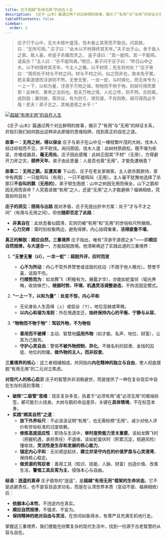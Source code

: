 ```yaml
---
title: 庄子超越“有用无用”的自在人生
description: 《庄子·山木》篇通过两个对比鲜明的故事，揭示了“有用”与“无用”的辩证关系，并指引我们如何跳出这种非此即彼的思维陷阱，找到真正的自在之道。
tableOfContents: false
sidebar:
  order: 3
---
```


> 庄子行于山中，见大木枝叶盛茂，伐木者止其旁而不取也。问其故，曰：“无所可用。” 庄子曰：“此木以不材得终其天年。”夫子出于山，舍于故人之家。故人喜，命竖子杀雁而烹之。 竖子请曰：“其一能鸣，其一不能鸣，请奚杀？”主人曰：“杀不能鸣者。”明日，弟子问于庄子曰：“昨日山中之木，以不材得终其天年，今主人之雁，以不材死；先生将何处？”庄子笑曰：“周将处乎材与不材之间。材与不材之间，似之而非也，故未免乎累。若夫乘道德而浮游则不然，无誉无訾，一龙一蛇，与时俱化，而无肯专为；一上一下，以和为量，浮游乎万物之祖，物物而不物于物，则胡可得而累邪！此神农、黄帝之法则也。若夫万物之情，人伦之传，则不然。合则离，成则毁；廉则挫，尊则议，有为则亏，贤则谋，不肖则欺，胡可得而必乎哉！悲夫！弟子志之，其唯道德之乡乎！”

<a href="https://fund.lovejade.cn/"><img src="https://lovejade.oss-cn-shenzhen.aliyuncs.com/WealthTracker2.png" alt="超越“有用无用”的自在人生" style="transition: none !important;"  class="no-zoom"/></a>

《庄子·山木》篇通过两个对比鲜明的故事，揭示了“有用”与“无用”的辩证关系，并指引我们如何跳出这种非此即彼的思维陷阱，找到真正的自在之道。

**故事一：无用之树，得以保全**
庄子与弟子在山中见一棵枝繁叶茂的大树。伐木人经过却视而不见，并不砍伐。询问原因，伐木人道：此树材质疏松，既不堪为栋梁，亦难成器具，**毫无用处**。庄子因此感慨：此树正因其“不材”（无用），方得避开刀斧之灾，**颐养天年**。弟子由此思量：人是否也需“无用”，才能免遭祸患？

**故事二：无用之鹅，反遭其害**
下山后，庄子在老友家做客。主人欲杀鹅款待，家中有两鹅：一只能鸣叫（有用），一只不能鸣叫（无用）。主人毫不犹豫地选择了杀那只**不会叫的鹅（无用的）**。弟子顿生困惑：山中之树因无用而保全，山下之鹅却因无用而丧命？人究竟该做“有用”之人，还是“无用”之人才能避祸？福祸相依，究竟如何自处？

**庄子的洞见：困局与出路**
面对矛盾，庄子先提出折中方案：处于“才与不才之间”（有用与无用之间）。但他**随即否定了此路**：
*   **非真自在**：此状态看似圆滑，实则仍被“有用”和“无用”的世俗标尺所捆绑。
*   **心力交瘁**：需时刻权衡两边，避免得罪，内心挂碍重重，**活得疲惫不堪**。

**真正的解脱：顺应自然，三重境界**
庄子指出，唯有“浮游乎道德之乡”——即**顺应自然规律，与大道合一**，方能超脱困境。他清晰阐述了实践此道的三重境界：

1.  **“无誉无訾（zǐ），一龙一蛇”：超脱外评，应时而变**
    *   **心不为所动**：内心不受外界赞誉或诋毁的扰动（不困于他人眼光）。赞誉不喜，诋毁不伤。
    *   **行顺势而为**：如龙腾飞（积极有为，展露才华），亦能如蛇蛰伏（韬光养晦，收敛锋芒）。**根据时势、环境、机遇灵活调整姿态**，不拘泥固定模式。

2.  **“一上一下，以和为量”：处变不惊，内心平和**
    *   无论身处人生高峰（`上`）或低谷（`下`），地位显赫或卑微。
    *   **以内心和谐为准则**：外在境遇变迁，**始终保持内心的平衡、宁静与从容**。

3.  **“物物而不物于物”：驾驭外物，不为物役**
    *   **善用而不被缚**：主动、智慧地**运用外物**（如才能、名声、地位、财富），让其为己服务。
    *   **守护心灵自由**：警惕**不被外物控制、异化**。不做名利的奴隶、金钱的囚徒、地位的附庸。**做外物的主人，而非奴隶**。

**三重境界的核心**：这三者相辅相成，共同指向**内在精神的独立与自由**，使人彻底摆脱“有用无用”的二元对立焦虑。

**对现代人的核心启示**
庄子的智慧并非消极避世，而是提供了一种在复杂现实中自在生存的高阶策略：

*   **破除“二极管”思维**：现实复杂多变，执着于“必须有用”或“必须无用”的极端标签，都可能引火烧身。大树与鹅的命运差异，关键在**具体情境**，不在标签本身。
*   **实践“顺其自然”之道**：
    *   **放下外界标尺**：不必汲汲证明“有用”，也无需标榜“无用”。减少对他人评价和世俗标准的过度依赖。
    *   **修炼高度适应性**：职场与生活中，**审时度势能力至关重要**。该如龙腾飞时（把握机遇，承担责任）不退缩，该如蛇蛰伏时（积累沉淀，规避风险）懂收敛。**灵活性是生存和发展的核心能力**。
    *   **锚定内心平和**：无论顺逆起伏，**建立并坚守内在的价值罗盘与心灵港湾**，保持核心稳定。
    *   **做资源的驾驭者**：善用工具（知识、技能、人脉、财富）创造价值、改善生活，**警惕工具反客为主**，侵蚀本心与自由。

**结语：逍遥的真谛**
庄子倡导的“逍遥”，是**超越“有用无用”框架的生命状态**。它不是逃避责任，也不是盲目追求功名，而是在认清世界本质（变动不居、福祸相依）后：
*   **依据本心本性**，不违逆内在真实。
*   **顺应自然规律**，不强求、不妄为。
*   **保持精神的绝对自由与灵活**，在世间如鱼得水，有尊严且充满生机地行走。

掌握这三重境界，我们便能在纷繁复杂的现代生活中，找到一份源于古老智慧的从容与自在。